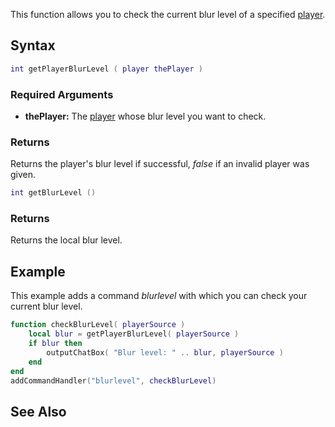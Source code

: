 
{{Server client function}}

This function allows you to check the current blur level of a specified [[/player.md|player]].

==Syntax==
<section name="Server" class="server" show="true">
<syntaxhighlight lang="lua">
int getPlayerBlurLevel ( player thePlayer )
</syntaxhighlight>
{{OOP||[[/player.md|player]]:getBlurLevel||setPlayerBlurLevel}}
===Required Arguments===
*'''thePlayer:''' The [[/player.md|player]] whose blur level you want to check.

===Returns===
Returns the player's blur level if successful, ''false'' if an invalid player was given.
</section>
<section name="Client" class="client" show="true">
<syntaxhighlight lang="lua">
int getBlurLevel ()
</syntaxhighlight>
{{OOP||[[/Player.md|Player]].getBlurLevel|blurLevel|setPlayerBlurLevel}}
===Returns===
Returns the local blur level.
</section>

==Example==
<section name="Server" class="server" show="true">
This example adds a command ''blurlevel'' with which you can check your current blur level.
<syntaxhighlight lang="lua">
function checkBlurLevel( playerSource )
    local blur = getPlayerBlurLevel( playerSource )
    if blur then
        outputChatBox( "Blur level: " .. blur, playerSource )
    end
end
addCommandHandler("blurlevel", checkBlurLevel)
</syntaxhighlight>
</section>

==See Also==
{{Player functions}}